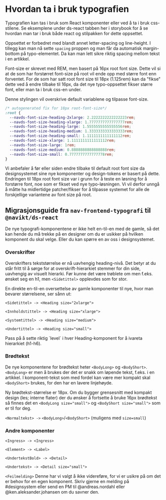 
<Meta title="ds-react/Typography/intro" />

# Hvordan ta i bruk typografien

Typografien kan tas i bruk som React komponenter eller ved å ta i bruk css-stilene.
Se eksemplene under ds-react tabben her i storybook for å se hvordan man tar i bruk både react og stilpakken for dette oppsettet.

Oppsettet er forbedret med blandt annet letter-spacing og line-height.
I tillegg kan man nå sette `spacing` proppen og man får da automatisk margin-bottom på typo-elementet.
Da kan man lett sikre riktig spacing mellom tekst i en artikkel.

Font-size er skrevet med REM, men basert på 16px root font size.
Dette vil si at de som har forstørret font-size på root vil ende opp med større font enn forventet.
For de som har satt root font size til 18px (1.125rem) kan da "fikse" dette ved å endre tilbake til 16px,
da det nye typo-oppsettet fikser større font, eller man ta i bruk css-en under.

Denne stylingen vil overskrive default variablene og tilpasse font-size.

```css
/* autogenerated fix for 18px root-font-size*/
:root {
  --navds-font-size-heading-2xlarge: 2.2222222222222223rem;
  --navds-font-size-heading-xlarge: 1.7777777777777777rem;
  --navds-font-size-heading-large: 1.5555555555555556rem;
  --navds-font-size-heading-medium: 1.3333333333333333rem;
  --navds-font-size-heading-small: 1.1111111111111112rem;
  --navds-font-size-xlarge: 1.1111111111111112rem;
  --navds-font-size-large: 1rem;
  --navds-font-size-medium: 0.8888888888888888rem;
  --navds-font-size-small: 0.7777777777777778rem;
}
```

Vi anbefaler å før eller siden endre tilbake til default root font size da designsystemet sine nye
komponenter og design-tokens er basert på dette. Endringen til 18px root font size var i grunn for å teste en løsning for å
forstørre font, noe som er fikset ved nye typo-løsningen. Vi vil derfor unngå å måtte ha midlertidge patcher/fikser
for å tilpasse systemet for alle de forskjellige variantene av font size på root.

## Migrasjonsguide fra `nav-frontend-typografi` til `@navikt/ds-react`

De nye typografi-komponentene er ikke helt en-til-en med de gamle, så det kan hende du må trekke på en designer om du er usikker på hvilken komponent du skal velge. Eller du kan spørre en av oss i designsystemet.

### Overskrifter

Overskrifters tekststørrelse er nå uavhengig heading-nivå. Det betyr at du står fritt til å sørge for at overskrift-hierarkiet stemmer for din side, uavhengig av visuelt hierarki. Før kunne det være trøblete om men f.eks. ønsket seg en h1, men `<Sidetittel>` opplevdes som for stor.

En direkte en-til-en oversettelse av gamle komponenter til nye, hvor man bevarer størrelsene, ser sånn ut:

`<Sidetittel> -> <Heading size="2xlarge">`

`<Innholdstittel> -> <Heading size="xlarge">`

`<Systemtittel> -> <Heading size="medium">`

`<Undertittel> -> <Heading size="small">`

<Alert variant="warning">
  Pass på å sette riktig `level` i hver Heading-komponent for å ivareta
  hierarkiet (h1-h6).
</Alert>

### Brødtekst

De nye komponentene for brødtekst heter `<BodyLong>` og `<BodyShort>`. `<BodyLong>` er men å brukes der det er snakk om løpende tekst, f.eks. i en artikkel. I komponent-tekst som med fordel kan være mer kompakt skal `<BodyShort>` brukes, for den har en lavere linjehøyde.

Ny brødtekst-størrelse er 18px. Om du bygger grensesnitt med kompakt design (les; interne flater) der du ønsker å fortsette å bruke 16px brødtekst så finnes det en `<BodyLong size="small">` og `<BodyShort size="small">` som er til for deg.

`<Normaltekst> ->` `<BodyLong>`/`<BodyShort>` (muligens med `size=small`)

### Andre komponenter

`<Ingress> -> <Ingress>`

`<Element> -> <Label>`

`<UndertekstBold> -> <Detail>`

`<Undertekst> -> <Detail size="small">`

`<Feilmelding>` Denne har vi valgt å ikke videreføre, for vi er usikre på om det er behov for en egen komponent. Skriv gjerne en melding på #designsystem eller send en PM til @andreas.nordahl eller @ken.aleksander.johansen om du savner den.
